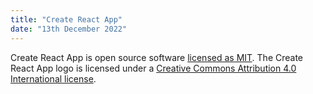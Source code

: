 ```yaml
---
title: "Create React App"
date: "13th December 2022"
---
```

Create React App is open source software [licensed as MIT](https://github.com/facebook/create-react-app/blob/main/LICENSE). The Create React App logo is licensed under a [Creative Commons Attribution 4.0 International license](https://creativecommons.org/licenses/by/4.0/).